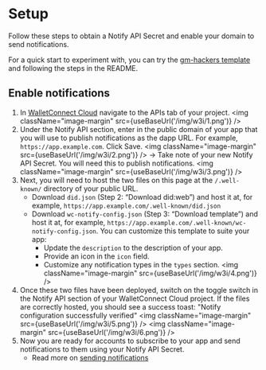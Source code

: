 
# Setup

Follow these steps to obtain a Notify API Secret and enable your domain to send notifications.

For a quick start to experiment with, you can try the [gm-hackers template](https://github.com/WalletConnect/gm-hackers) and following the steps in the README.

## Enable notifications

<CloudBanner />

1. In [WalletConnect Cloud](https://cloud.walletconnect.com) navigate to the APIs tab of your project.
   <img className="image-margin" src={useBaseUrl('/img/w3i/1.png')} />
2. Under the Notify API section, enter in the public domain of your app that you will use to publish notifications as the dapp URL. For example, `https://app.example.com`. Click Save.
   <img className="image-margin" src={useBaseUrl('/img/w3i/2.png')} />
   -> Take note of your new Notify API Secret. You will need this to publish notifications.
   <img className="image-margin" src={useBaseUrl('/img/w3i/3.png')} />
3. Next, you will need to host the two files on this page at the `/.well-known/` directory of your public URL.
   - Download `did.json` (Step 2: “Download did:web”) and host it at, for example, `https://app.example.com/.well-known/did.json`
   - Download `wc-notify-config.json` (Step 3: “Download template”) and host it at, for example, `https://app.example.com/.well-known/wc-notify-config.json`. You can customize this template to suite your app:
     - Update the `description` to the description of your app.
     - Provide an icon in the `icon` field.
     - Customize any notification types in the `types` section.
       <img className="image-margin" src={useBaseUrl('/img/w3i/4.png')} />
4. Once these two files have been deployed, switch on the toggle switch in the Notify API section of your WalletConnect Cloud project. If the files are correctly hosted, you should see a success toast: "Notify configuration successfully verified"
   <img className="image-margin" src={useBaseUrl('/img/w3i/5.png')} />
   <img className="image-margin" src={useBaseUrl('/img/w3i/6.png')} />
5. Now you are ready for accounts to subscribe to your app and send notifications to them using your Notify API Secret.
   - Read more on [sending notifications](sending-notifications)

